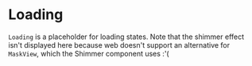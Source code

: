 


<Meta title="WIP/Components/Loading" component={BoxLoader} />


# Loading

`Loading` is a placeholder for loading states. Note that the shimmer effect isn't displayed here because web doesn't support an alternative for `MaskView`, which the Shimmer component uses :'(

<Canvas>
  <Story name="default" args={{}}>
    <BoxLoader height={50} />
  </Story>
</Canvas>

<ArgsTable story="default" />